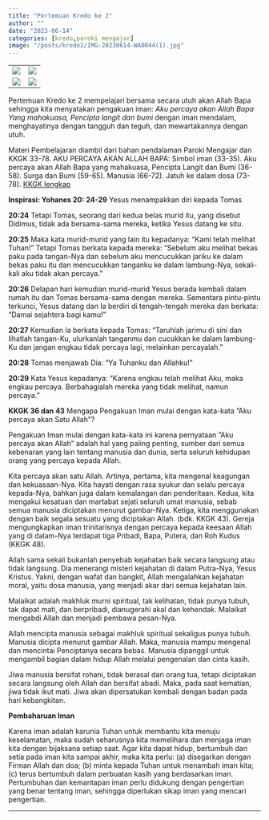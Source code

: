 ```yaml
---
title: "Pertemuan Kredo ke 2"
author: ""
date: "2023-06-14"
categories: [kredo,paroki mengajar]
image: "/posts/kredo2/IMG-20230614-WA0044(1).jpg"
---
```


|                                               |                                               |
|------------------------------------|------------------------------------|
| ![](/posts/kredo2/IMG-20230614-WA0047(1).jpg) | ![](/posts/kredo2/IMG-20230614-WA0044(1).jpg) |
| ![](/posts/kredo2/IMG-20230614-WA0046(1).jpg) | ![](/posts/kredo2/IMG-20230614-WA0045(2).jpg) |

Pertemuan Kredo ke 2 mempelajari bersama secara utuh akan Allah Bapa sehingga kita menyatakan pengakuan iman: *Aku percaya akan Allah Bapa Yang mahakuasa, Pencipta langit dan bumi* dengan iman mendalam, menghayatinya dengan tangguh dan teguh, dan mewartakannya dengan utuh.

Materi Pembelajaran diambil dari bahan pendalaman Paroki Mengajar dan KKGK 33-78. AKU PERCAYA AKAN ALLAH BAPA: Simbol iman (33-35). Aku percaya akan Allah Bapa yang mahakuasa, Pencipta Langit dan Bumi (36-58). Surga dan Bumi (59-65). Manusia (66-72). Jatuh ke dalam dosa (73-78). [KKGK lengkap](/posts/KompendiumKatekismus.pdf)

**Inspirasi: Yohanes 20: 24-29** Yesus menampakkan diri kepada Tomas

**20:24** Tetapi Tomas, seorang dari kedua belas murid itu, yang disebut Didimus, tidak ada bersama-sama mereka, ketika Yesus datang ke situ.

**20:25** Maka kata murid-murid yang lain itu kepadanya: "Kami telah melihat Tuhan!" Tetapi Tomas berkata kepada mereka: "Sebelum aku melihat bekas paku pada tangan-Nya dan sebelum aku mencucukkan jariku ke dalam bekas paku itu dan mencucukkan tanganku ke dalam lambung-Nya, sekali-kali aku tidak akan percaya."

**20:26** Delapan hari kemudian murid-murid Yesus berada kembali dalam rumah itu dan Tomas bersama-sama dengan mereka. Sementara pintu-pintu terkunci, Yesus datang dan Ia berdiri di tengah-tengah mereka dan berkata: "Damai sejahtera bagi kamu! "

**20:27** Kemudian Ia berkata kepada Tomas: "Taruhlah jarimu di sini dan lihatlah tangan-Ku, ulurkanlah tanganmu dan cucukkan ke dalam lambung-Ku dan jangan engkau tidak percaya lagi, melainkan percayalah."

**20:28** Tomas menjawab Dia: "Ya Tuhanku dan Allahku!"

**20:29** Kata Yesus kepadanya: "Karena engkau telah melihat Aku, maka engkau percaya. Berbahagialah mereka yang tidak melihat, namun percaya."

**KKGK 36 dan 43** Mengapa Pengakuan Iman mulai dengan kata-kata ”Aku percaya akan Satu Allah”?

Pengakuan Iman mulai dengan kata-kata ini karena pernyataan ”Aku percaya akan Allah” adalah hal yang paling penting, sumber dari semua kebenaran yang lain tentang manusia dan dunia, serta seluruh kehidupan orang yang percaya kepada Allah.

Kita percaya akan satu Allah. Artinya, pertama, kita mengenal keagungan dan kekuasaan-Nya. Kita hayati dengan rasa syukur dan selalu percaya kepada-Nya, bahkan juga dalam kemalangan dan penderitaan. Kedua, kita mengakui kesatuan dan martabat sejati seluruh umat manusia, sebab semua manusia diciptakan menurut gambar-Nya. Ketiga, kita menggunakan dengan baik segala sesuatu yang diciptakan Allah. (bdk. KKGK 43). Gereja mengungkapkan iman trinitarisnya dengan percaya kepada keesaan Allah yang di dalam-Nya terdapat tiga Pribadi, Bapa, Putera, dan Roh Kudus (KKGK 48).

Allah sama sekali bukanlah penyebab kejahatan baik secara langsung atau tidak langsung. Dia menerangi misteri kejahatan di dalam Putra-Nya, Yesus Kristus. Yakni, dengan wafat dan bangkit, Allah mengalahkan kejahatan moral, yaitu dosa manusia, yang menjadi akar dari semua kejahatan lain.

Malaikat adalah makhluk murni spiritual, tak kelihatan, tidak punya tubuh, tak dapat mati, dan berpribadi, dianugerahi akal dan kehendak. Malaikat mengabdi Allah dan menjadi pembawa pesan-Nya.

Allah mencipta manusia sebagai makhluk spiritual sekaligus punya tubuh. Manusia dicipta menurut gambar Allah. Maka, manusia mampu mengenal dan mencintai Penciptanya secara bebas. Manusia dipanggil untuk mengambil bagian dalam hidup Allah melalui pengenalan dan cinta kasih.

Jiwa manusia bersifat rohani, tidak berasal dari orang tua, tetapi diciptakan secara langsung oleh Allah dan bersifat abadi. Maka, pada saat kematian, jiwa tidak ikut mati. Jiwa akan dipersatukan kembali dengan badan pada hari kebangkitan.

**Pembaharuan Iman**

Karena iman adalah karunia Tuhan untuk membantu kita menuju keselamatan, maka sudah seharusnya kita memelihara dan menjaga iman kita dengan bijaksana setiap saat. Agar kita dapat hidup, bertumbuh dan setia pada iman kita sampai akhir, maka kita perlu: (a) disegarkan dengan Firman Allah dan doa; (b) minta kepada Tuhan untuk menambah iman kita; (c) terus bertumbuh dalam perbuatan kasih yang berdasarkan iman. Pertumbuhan dan kemantapan iman perlu didukung dengan pengertian yang benar tentang iman, sehingga diperlukan sikap iman yang mencari pengertian.

------------------------------------------------------------------------
